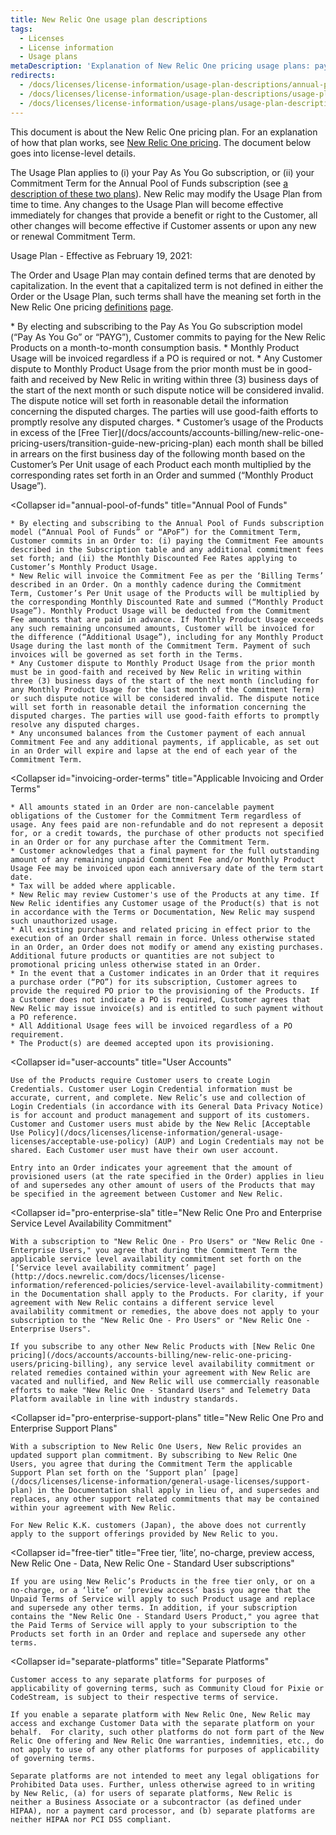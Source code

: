 ```yaml
---
title: New Relic One usage plan descriptions
tags:
  - Licenses
  - License information
  - Usage plans
metaDescription: 'Explanation of New Relic One pricing usage plans: pay-as-you-go and annual pool of funds.'
redirects:
  - /docs/licenses/license-information/usage-plan-descriptions/annual-pool-funds
  - /docs/licenses/license-information/usage-plan-descriptions/usage-plan
  - /docs/licenses/license-information/usage-plans/usage-plan-descriptions
---
```


This document is about the New Relic One pricing plan. For an explanation of how that plan works, see [New Relic One pricing](/docs/accounts/accounts-billing/new-relic-one-pricing-billing/new-relic-one-pricing-billing/). The document below goes into license-level details.

The Usage Plan applies to (i) your Pay As You Go subscription, or (ii) your Commitment Term for the Annual Pool of Funds subscription (see [a description of these two plans](/docs/accounts/accounts-billing/new-relic-one-pricing-billing/new-relic-one-pricing-billing/#usage-plans)). New Relic may modify the Usage Plan from time to time. Any changes to the Usage Plan will become effective immediately for changes that provide a benefit or right to the Customer, all other changes will become effective if Customer assents or upon any new or renewal Commitment Term.

Usage Plan - Effective as February 19, 2021:

The Order and Usage Plan may contain defined terms that are denoted by capitalization. In the event that a capitalized term is not defined in either the Order or the Usage Plan, such terms shall have the meaning set forth in the New Relic One pricing [definitions](/docs/licenses/license-information/product-definitions/new-relic-one-pricing-definitions) [page](/docs/licenses/license-information/product-definitions/new-relic-one-pricing-definitions).

<CollapserGroup>
  <Collapser
    id="pay-as-you-go"
    title="Pay As You Go"
  >
    * By electing and subscribing to the Pay As You Go subscription model (“Pay As You Go” or “PAYG”), Customer commits to paying for the New Relic Products on a month-to-month consumption basis.
    * Monthly Product Usage will be invoiced regardless if a PO is required or not.
    * Any Customer dispute to Monthly Product Usage from the prior month must be in good-faith and received by New Relic in writing within three (3) business days of the start of the next month or such dispute notice will be considered invalid. The dispute notice will set forth in reasonable detail the information concerning the disputed charges. The parties will use good-faith efforts to promptly resolve any disputed charges.
    * Customer’s usage of the Products in excess of the [Free Tier](/docs/accounts/accounts-billing/new-relic-one-pricing-users/transition-guide-new-pricing-plan) each month shall be billed in arrears on the first business day of the following month based on the Customer’s Per Unit usage of each Product each month multiplied by the corresponding rates set forth in an Order and summed (“Monthly Product Usage”).
  </Collapser>

  <Collapser
    id="annual-pool-of-funds"
    title="Annual Pool of Funds"
  >
    * By electing and subscribing to the Annual Pool of Funds subscription model (“Annual Pool of Funds” or “APoF”) for the Commitment Term, Customer commits in an Order to: (i) paying the Commitment Fee amounts described in the Subscription table and any additional commitment fees set forth; and (ii) the Monthly Discounted Fee Rates applying to Customer’s Monthly Product Usage.
    * New Relic will invoice the Commitment Fee as per the ‘Billing Terms’ described in an Order. On a monthly cadence during the Commitment Term, Customer’s Per Unit usage of the Products will be multiplied by the corresponding Monthly Discounted Rate and summed (“Monthly Product Usage”). Monthly Product Usage will be deducted from the Commitment Fee amounts that are paid in advance. If Monthly Product Usage exceeds any such remaining unconsumed amounts, Customer will be invoiced for the difference (“Additional Usage”), including for any Monthly Product Usage during the last month of the Commitment Term. Payment of such invoices will be governed as set forth in the Terms.
    * Any Customer dispute to Monthly Product Usage from the prior month must be in good-faith and received by New Relic in writing within three (3) business days of the start of the next month (including for any Monthly Product Usage for the last month of the Commitment Term) or such dispute notice will be considered invalid. The dispute notice will set forth in reasonable detail the information concerning the disputed charges. The parties will use good-faith efforts to promptly resolve any disputed charges.
    * Any unconsumed balances from the Customer payment of each annual Commitment Fee and any additional payments, if applicable, as set out in an Order will expire and lapse at the end of each year of the Commitment Term.
  </Collapser>

  <Collapser
    id="invoicing-order-terms"
    title="Applicable Invoicing and Order Terms"
  >
    * All amounts stated in an Order are non-cancelable payment obligations of the Customer for the Commitment Term regardless of usage. Any fees paid are non-refundable and do not represent a deposit for, or a credit towards, the purchase of other products not specified in an Order or for any purchase after the Commitment Term.
    * Customer acknowledges that a final payment for the full outstanding amount of any remaining unpaid Commitment Fee and/or Monthly Product Usage Fee may be invoiced upon each anniversary date of the term start date.
    * Tax will be added where applicable.
    * New Relic may review Customer's use of the Products at any time. If New Relic identifies any Customer usage of the Product(s) that is not in accordance with the Terms or Documentation, New Relic may suspend such unauthorized usage.
    * All existing purchases and related pricing in effect prior to the execution of an Order shall remain in force. Unless otherwise stated in an Order, an Order does not modify or amend any existing purchases. Additional future products or quantities are not subject to promotional pricing unless otherwise stated in an Order.
    * In the event that a Customer indicates in an Order that it requires a purchase order (“PO”) for its subscription, Customer agrees to provide the required PO prior to the provisioning of the Products. If a Customer does not indicate a PO is required, Customer agrees that New Relic may issue invoice(s) and is entitled to such payment without a PO reference.
    * All Additional Usage fees will be invoiced regardless of a PO requirement.
    * The Product(s) are deemed accepted upon its provisioning.
  </Collapser>

  <Collapser
    id="user-accounts"
    title="User Accounts"
  >
    Use of the Products require Customer users to create Login Credentials. Customer user Login Credential information must be accurate, current, and complete. New Relic’s use and collection of Login Credentials (in accordance with its General Data Privacy Notice) is for account and product management and support of its customers. Customer and Customer users must abide by the New Relic [Acceptable Use Policy](/docs/licenses/license-information/general-usage-licenses/acceptable-use-policy) (AUP) and Login Credentials may not be shared. Each Customer user must have their own user account.

    Entry into an Order indicates your agreement that the amount of provisioned users (at the rate specified in the Order) applies in lieu of and supersedes any other amount of users of the Products that may be specified in the agreement between Customer and New Relic.
  </Collapser>

  <Collapser
    id="pro-enterprise-sla"
    title="New Relic One Pro and Enterprise Service Level Availability Commitment"
  >
    With a subscription to "New Relic One - Pro Users" or "New Relic One - Enterprise Users," you agree that during the Commitment Term the applicable service level availability commitment set forth on the [‘Service level availability commitment’ page](http://docs.newrelic.com/docs/licenses/license-information/referenced-policies/service-level-availability-commitment) in the Documentation shall apply to the Products. For clarity, if your agreement with New Relic contains a different service level availability commitment or remedies, the above does not apply to your subscription to the "New Relic One - Pro Users" or "New Relic One - Enterprise Users".

    If you subscribe to any other New Relic Products with [New Relic One pricing](/docs/accounts/accounts-billing/new-relic-one-pricing-users/pricing-billing), any service level availability commitment or related remedies contained within your agreement with New Relic are vacated and nullified, and New Relic will use commercially reasonable efforts to make "New Relic One - Standard Users" and Telemetry Data Platform available in line with industry standards.
  </Collapser>

  <Collapser
    id="pro-enterprise-support-plans"
    title="New Relic One Pro and Enterprise Support Plans"
  >
    With a subscription to New Relic One Users, New Relic provides an updated support plan commitment. By subscribing to New Relic One Users, you agree that during the Commitment Term the applicable Support Plan set forth on the ‘Support plan’ [page](/docs/licenses/license-information/general-usage-licenses/support-plan) in the Documentation shall apply in lieu of, and supersedes and replaces, any other support related commitments that may be contained within your agreement with New Relic.

    For New Relic K.K. customers (Japan), the above does not currently apply to the support offerings provided by New Relic to you.
  </Collapser>

  <Collapser
    id="free-tier"
    title="Free tier, ‘lite’, no-charge, preview access, New Relic One - Data, New Relic One - Standard User subscriptions"
  >
    If you are using New Relic’s Products in the free tier only, or on a no-charge, or a ‘lite’ or ‘preview access’ basis you agree that the Unpaid Terms of Service will apply to such Product usage and replace and supersede any other terms. In addition, if your subscription contains the "New Relic One - Standard Users Product," you agree that the Paid Terms of Service will apply to your subscription to the Products set forth in an Order and replace and supersede any other terms.
  </Collapser>
  
  <Collapser
    id="separate-platforms"
    title="Separate Platforms"
  >
    Customer access to any separate platforms for purposes of applicability of governing terms, such as Community Cloud for Pixie or CodeStream, is subject to their respective terms of service.  
    
    If you enable a separate platform with New Relic One, New Relic may access and exchange Customer Data with the separate platform on your behalf.  For clarity, such other platforms do not form part of the New Relic One offering and New Relic One warranties, indemnities, etc., do not apply to use of any other platforms for purposes of applicability of governing terms.
    
    Separate platforms are not intended to meet any legal obligations for Prohibited Data uses. Further, unless otherwise agreed to in writing by New Relic, (a) for users of separate platforms, New Relic is neither a Business Associate or a subcontractor (as defined under HIPAA), nor a payment card processor, and (b) separate platforms are neither HIPAA nor PCI DSS compliant.
  </Collapser>
</CollapserGroup>

